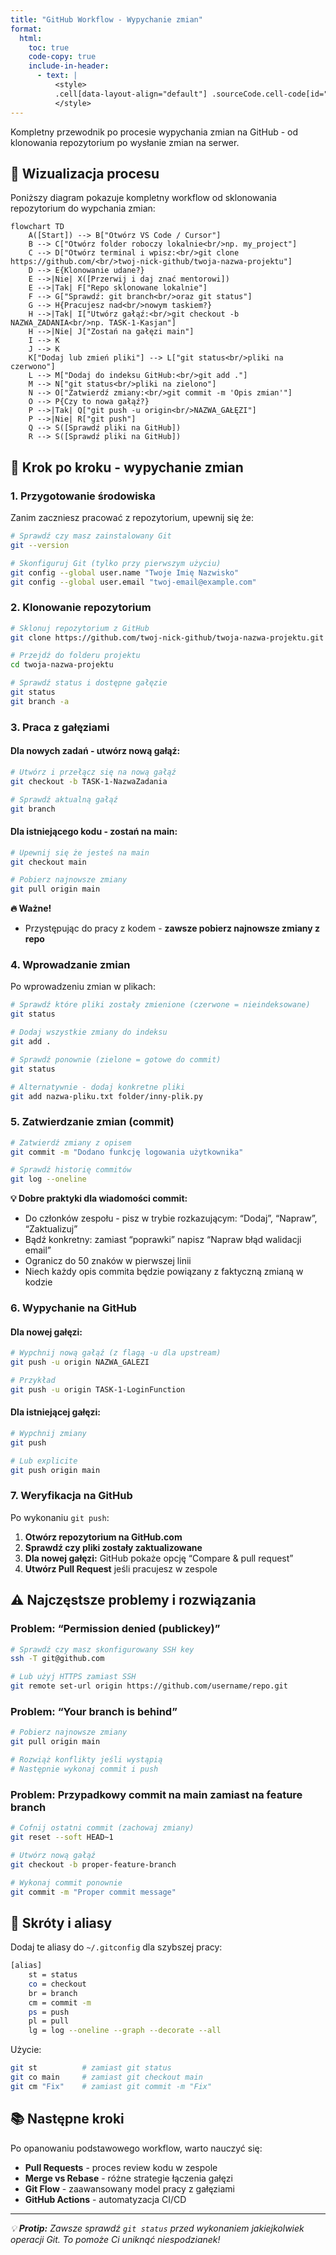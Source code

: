 ```yaml
---
title: "GitHub Workflow - Wypychanie zmian"
format: 
  html:
    toc: true
    code-copy: true
    include-in-header:
      - text: |
          <style>
          .cell[data-layout-align="default"] .sourceCode.cell-code[id="cb1"] { display: none !important; }
          </style>
---
```


Kompletny przewodnik po procesie wypychania zmian na GitHub - od klonowania repozytorium po wysłanie zmian na serwer.

## 🔄 Wizualizacja procesu

Poniższy diagram pokazuje kompletny workflow od sklonowania repozytorium do wypchania zmian:

```mermaid
flowchart TD
    A([Start]) --> B["Otwórz VS Code / Cursor"]
    B --> C["Otwórz folder roboczy lokalnie<br/>np. my_project"]
    C --> D["Otwórz terminal i wpisz:<br/>git clone https://github.com/<br/>twoj-nick-github/twoja-nazwa-projektu"]
    D --> E{Klonowanie udane?}
    E -->|Nie| X([Przerwij i daj znać mentorowi])
    E -->|Tak| F["Repo sklonowane lokalnie"]
    F --> G["Sprawdź: git branch<br/>oraz git status"]
    G --> H{Pracujesz nad<br/>nowym taskiem?}
    H -->|Tak| I["Utwórz gałąź:<br/>git checkout -b NAZWA_ZADANIA<br/>np. TASK-1-Kasjan"]
    H -->|Nie| J["Zostań na gałęzi main"]
    I --> K
    J --> K
    K["Dodaj lub zmień pliki"] --> L["git status<br/>pliki na czerwono"]
    L --> M["Dodaj do indeksu GitHub:<br/>git add ."]
    M --> N["git status<br/>pliki na zielono"]
    N --> O["Zatwierdź zmiany:<br/>git commit -m 'Opis zmian'"]
    O --> P{Czy to nowa gałąź?}
    P -->|Tak| Q["git push -u origin<br/>NAZWA_GAŁĘZI"]
    P -->|Nie| R["git push"]
    Q --> S([Sprawdź pliki na GitHub])
    R --> S([Sprawdź pliki na GitHub])
```

## 📝 Krok po kroku - wypychanie zmian

### 1. Przygotowanie środowiska

Zanim zaczniesz pracować z repozytorium, upewnij się że:

```bash
# Sprawdź czy masz zainstalowany Git
git --version

# Skonfiguruj Git (tylko przy pierwszym użyciu)
git config --global user.name "Twoje Imię Nazwisko"
git config --global user.email "twoj-email@example.com"
```

### 2. Klonowanie repozytorium

```bash
# Sklonuj repozytorium z GitHub
git clone https://github.com/twoj-nick-github/twoja-nazwa-projektu.git

# Przejdź do folderu projektu
cd twoja-nazwa-projektu

# Sprawdź status i dostępne gałęzie
git status
git branch -a
```

### 3. Praca z gałęziami

#### Dla nowych zadań - utwórz nową gałąź:
```bash
# Utwórz i przełącz się na nową gałąź
git checkout -b TASK-1-NazwaZadania

# Sprawdź aktualną gałąź
git branch
```

#### Dla istniejącego kodu - zostań na main:
```bash
# Upewnij się że jesteś na main
git checkout main

# Pobierz najnowsze zmiany
git pull origin main
```

**🔥 Ważne!**

- Przystępując do pracy z kodem - **zawsze pobierz najnowsze zmiany z repo**


### 4. Wprowadzanie zmian

Po wprowadzeniu zmian w plikach:

```bash
# Sprawdź które pliki zostały zmienione (czerwone = nieindeksowane)
git status

# Dodaj wszystkie zmiany do indeksu
git add .

# Sprawdź ponownie (zielone = gotowe do commit)
git status

# Alternatywnie - dodaj konkretne pliki
git add nazwa-pliku.txt folder/inny-plik.py
```

### 5. Zatwierdzanie zmian (commit)

```bash
# Zatwierdź zmiany z opisem
git commit -m "Dodano funkcję logowania użytkownika"

# Sprawdź historię commitów
git log --oneline
```

**💡 Dobre praktyki dla wiadomości commit:**

- Do członków zespołu - pisz w trybie rozkazującym: "Dodaj", "Napraw", "Zaktualizuj"
- Bądź konkretny: zamiast "poprawki" napisz "Napraw błąd walidacji email"
- Ogranicz do 50 znaków w pierwszej linii
- Niech każdy opis commita będzie powiązany z faktyczną zmianą w kodzie

### 6. Wypychanie na GitHub

#### Dla nowej gałęzi:
```bash
# Wypchnij nową gałąź (z flagą -u dla upstream)
git push -u origin NAZWA_GALEZI

# Przykład
git push -u origin TASK-1-LoginFunction
```

#### Dla istniejącej gałęzi:
```bash
# Wypchnij zmiany
git push

# Lub explicite
git push origin main
```

### 7. Weryfikacja na GitHub

Po wykonaniu `git push`:

1. **Otwórz repozytorium na GitHub.com**
2. **Sprawdź czy pliki zostały zaktualizowane**
3. **Dla nowej gałęzi:** GitHub pokaże opcję "Compare & pull request"
4. **Utwórz Pull Request** jeśli pracujesz w zespole

## ⚠️ Najczęstsze problemy i rozwiązania

### Problem: "Permission denied (publickey)"
```bash
# Sprawdź czy masz skonfigurowany SSH key
ssh -T git@github.com

# Lub użyj HTTPS zamiast SSH
git remote set-url origin https://github.com/username/repo.git
```

### Problem: "Your branch is behind"
```bash
# Pobierz najnowsze zmiany
git pull origin main

# Rozwiąż konflikty jeśli wystąpią
# Następnie wykonaj commit i push
```

### Problem: Przypadkowy commit na main zamiast na feature branch
```bash
# Cofnij ostatni commit (zachowaj zmiany)
git reset --soft HEAD~1

# Utwórz nową gałąź
git checkout -b proper-feature-branch

# Wykonaj commit ponownie
git commit -m "Proper commit message"
```

## 🚀 Skróty i aliasy

Dodaj te aliasy do `~/.gitconfig` dla szybszej pracy:

```bash
[alias]
    st = status
    co = checkout
    br = branch
    cm = commit -m
    ps = push
    pl = pull
    lg = log --oneline --graph --decorate --all
```

Użycie:
```bash
git st          # zamiast git status
git co main     # zamiast git checkout main
git cm "Fix"    # zamiast git commit -m "Fix"
```

## 📚 Następne kroki

Po opanowaniu podstawowego workflow, warto nauczyć się:

- **Pull Requests** - proces review kodu w zespole
- **Merge vs Rebase** - różne strategie łączenia gałęzi
- **Git Flow** - zaawansowany model pracy z gałęziami
- **GitHub Actions** - automatyzacja CI/CD

---

*💡 **Protip:** Zawsze sprawdź `git status` przed wykonaniem jakiejkolwiek operacji Git. To pomoże Ci uniknąć niespodzianek!*

